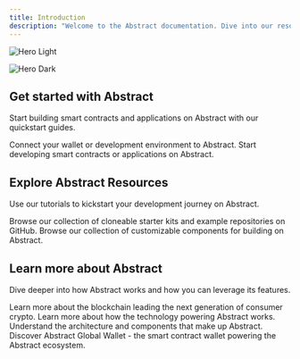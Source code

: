 ```yaml
---
title: Introduction
description: "Welcome to the Abstract documentation. Dive into our resources to learn more about the blockchain leading the next generation of consumer crypto."
---
```


<img
  className="block dark:hidden"
  src="/images/Block.svg"
  alt="Hero Light"
  width={700}
/>

<img
  className="hidden dark:block"
  src="/images/Block.svg"
  alt="Hero Dark"
  width={700}
/>

## Get started with Abstract

Start building smart contracts and applications on Abstract with our quickstart guides.

<CardGroup cols={2}>
  <Card title="Connect to Abstract" icon="plug" href="/connect-to-abstract">
    Connect your wallet or development environment to Abstract.
  </Card>
  <Card
    title="Start Building on Abstract"
    icon="rocket"
    href="/build-on-abstract/getting-started"
  >
    Start developing smart contracts or applications on Abstract.
  </Card>
</CardGroup>

## Explore Abstract Resources

Use our tutorials to kickstart your development journey on Abstract.

<CardGroup cols={2}>
  <Card
    title="Clone Example Repositories"
    icon="github"
    href="https://github.com/Abstract-Foundation/examples"
  >
    Browse our collection of cloneable starter kits and example repositories on
    GitHub.
  </Card>
  <Card
    title="AGW Reusables"
    icon="puzzle-piece"
    href="https://build.abs.xyz"
  >
    Browse our collection of customizable components for building on Abstract.
  </Card>
</CardGroup>

## Learn more about Abstract

Dive deeper into how Abstract works and how you can leverage its features.

<CardGroup cols={2}>
  <Card title="What is Abstract?" icon="question" href="/what-is-abstract">
    Learn more about the blockchain leading the next generation of consumer
    crypto.
  </Card>
  <Card
    title="How Abstract Works"
    icon="magnifying-glass"
    href="/how-abstract-works/architecture/layer-2s"
  >
    Learn more about how the technology powering Abstract works.
  </Card>
  <Card
    title="Architecture"
    icon="connectdevelop"
    href="/how-abstract-works/architecture/layer-2s"
  >
    Understand the architecture and components that make up Abstract.
  </Card>
  <Card
    title="Abstract Global Wallet"
    icon="wallet"
    href="/abstract-global-wallet/overview"
  >
    Discover Abstract Global Wallet - the smart contract wallet powering the
    Abstract ecosystem.
  </Card>
</CardGroup>
